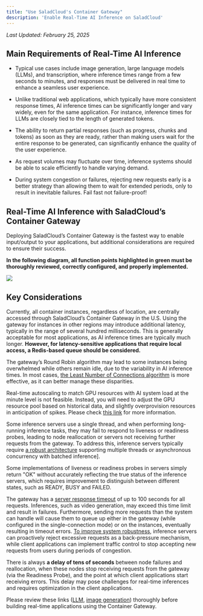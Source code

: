 ```yaml
---
title: "Use SaladCloud's Container Gateway"
description: 'Enable Real-Time AI Inference on SaladCloud'
---
```


_Last Updated: February 25, 2025_

## Main Requirements of Real-Time AI Inference

- Typical use cases include image generation, large language models (LLMs), and transcription, where inference times
  range from a few seconds to minutes, and responses must be delivered in real time to enhance a seamless user
  experience.

- Unlike traditional web applications, which typically have more consistent response times, AI inference times can be
  significantly longer and vary widely, even for the same application. For instance, inference times for LLMs are
  closely tied to the length of generated tokens.

- The ability to return partial responses (such as progress, chunks and tokens) as soon as they are ready, rather than
  making users wait for the entire response to be generated, can significantly enhance the quality of the user
  experience.

- As request volumes may fluctuate over time, inference systems should be able to scale efficiently to handle varying
  demand.

- During system congestion or failures, rejecting new requests early is a better strategy than allowing them to wait for
  extended periods, only to result in inevitable failures. Fail fast not failure-proof!

## Real-Time AI Inference with SaladCloud’s Container Gateway

Deploying SaladCloud’s Container Gateway is the fastest way to enable input/output to your applications, but additional
considerations are required to ensure their success.

**In the following diagram, all function points highlighted in green must be thoroughly reviewed, correctly configured,
and properly implemented.**

<img src="/container-engine/images/1ucg.png" />

## Key Considerations

Currently, all container instances, regardless of location, are centrally accessed through SaladCloud’s Container
Gateway in the U.S. Using the gateway for instances in other regions may introduce additional latency, typically in the
range of several hundred milliseconds. This is generally acceptable for most applications, as AI inference times are
typically much longer. **However, for latency-sensitive applications that require local access, a Redis-based queue
should be considered.**

The gateway’s Round Robin algorithm may lead to some instances being overwhelmed while others remain idle, due to the
variability in AI inference times. In most cases,
[the Least Number of Connections algorithm](/container-engine/explanation/gateway/load-balancer-options#algorithms) is more effective,
as it can better manage these disparities.

Real-time autoscaling to match GPU resources with AI system load at the minute level is not feasible. Instead, you will
need to adjust the GPU resource pool based on historical data, and slightly overprovision resources in anticipation of
spikes. Please check
[this link](/container-engine/tutorials/performance/high-performance-apps#implement-auto-scaling-at-the-quarter-hour-granularity) for more
information.

Some inference servers use a single thread, and when performing long-running inference tasks, they may fail to respond
to liveness or readiness probes, leading to node reallocation or servers not receiving further requests from the
gateway. To address this, inference servers typically require
[a robust architecture](/container-engine/tutorials/performance/high-performance-apps#select-a-robust-inference-server) supporting multiple threads
or asynchronous concurrency with batched inference].

Some implementations of liveness or readiness probes in servers simply return "OK" without accurately reflecting the
true status of the inference servers, which requires improvement to distinguish between different states, such as READY,
BUSY and FAILED.

The gateway has a [server response timeout](/container-engine/explanation/gateway/load-balancer-options#server-response-timeout) of up
to 100 seconds for all requests. Inferences, such as video generation, may exceed this time limit and result in
failures. Furthermore, sending more requests than the system can handle will cause them to queue up either in the
gateway (while configured in the single-connection mode) or on the instances, eventually resulting in timeout errors.
[To improve system robustness](/container-engine/tutorials/performance/high-performance-apps#adopt-adaptive-architectures), inference servers can
proactively reject excessive requests as a back-pressure mechanism, while client applications can implement traffic
control to stop accepting new requests from users during periods of congestion.

There is always **a delay of tens of seconds** between node failures and reallocation, when these nodes stop receiving
requests from the gateway (via the Readiness Probe), and the point at which client applications start receiving errors.
This delay may pose challenges for real-time inferences and requires optimization in the client applications.

Please review these links ([LLM](/container-engine/explanation/llm/overview#recommendation-for-production),
[image generation](/container-engine/explanation/image-generation/overview#container-gateway-or-job-queue)) thoroughly before building real-time
applications using the Container Gateway.
